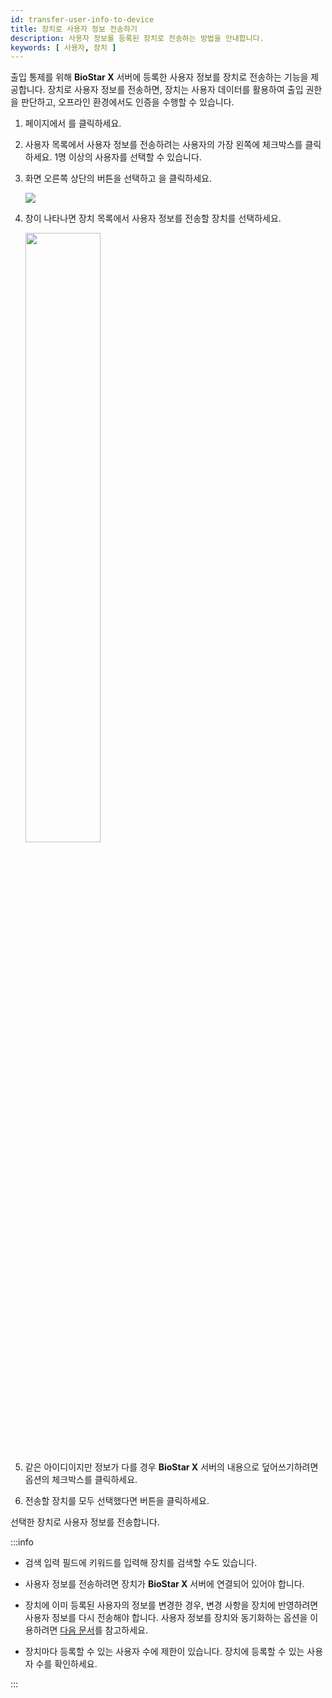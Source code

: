 ```yaml
---
id: transfer-user-info-to-device
title: 장치로 사용자 정보 전송하기
description: 사용자 정보를 등록된 장치로 전송하는 방법을 안내합니다.
keywords: [ 사용자, 장치 ]
---
```


출입 통제를 위해 **BioStar X** 서버에 등록한 사용자 정보를 장치로 전송하는 기능을 제공합니다. 장치로 사용자 정보를 전송하면, 장치는 사용자 데이터를 활용하여 출입 권한을 판단하고, 오프라인 환경에서도 인증을 수행할 수 있습니다.

1. <Cmd sid='shell.header.launcher' /> 페이지에서 <Cmd sid='shell.header.user' />를 클릭하세요.

1. 사용자 목록에서 사용자 정보를 전송하려는 사용자의 가장 왼쪽에 체크박스를 클릭하세요. 1명 이상의 사용자를 선택할 수 있습니다.

1. 화면 오른쪽 상단의 <IcMoreW/> 버튼을 선택하고 <Cmd sid='team.menu.transferToDevice' />을 클릭하세요.

    <Image src='/img/biostarx-user-list-transfer-device.png' />

1. <Cmd sid='team.menu.transferToDevice' /> 창이 나타나면 장치 목록에서 사용자 정보를 전송할 장치를 선택하세요.

    <Image src='/img/biostarx-user-transfer-to-devices.png' width='50%' />

1. 같은 아이디이지만 정보가 다를 경우 **BioStar X** 서버의 내용으로 덮어쓰기하려면 <Cmd sid='user.overwriteWhenTransfer' product='2' /> 옵션의 체크박스를 클릭하세요.

1. 전송할 장치를 모두 선택했다면 <Cmd sid='common.apply' /> 버튼을 클릭하세요.

선택한 장치로 사용자 정보를 전송합니다.

:::info

* 검색 입력 필드에 키워드를 입력해 장치를 검색할 수도 있습니다.

* 사용자 정보를 전송하려면 장치가 **BioStar X** 서버에 연결되어 있어야 합니다.

* 장치에 이미 등록된 사용자의 정보를 변경한 경우, 변경 사항을 장치에 반영하려면 사용자 정보를 다시 전송해야 합니다. 사용자 정보를 장치와 동기화하는 <Cmd sid='setting.server.automaticUserSync' product='2' /> 옵션을 이용하려면 [다음 문서](settings-server-server#user-sync)를 참고하세요.

* 장치마다 등록할 수 있는 사용자 수에 제한이 있습니다. 장치에 등록할 수 있는 사용자 수를 확인하세요.

:::